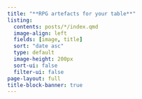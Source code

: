 ```yaml
---
title: "**RPG artefacts for your table**"
listing:
  contents: posts/*/index.qmd
  image-align: left
  fields: [image, title]
  sort: "date asc"
  type: default
  image-height: 200px 
  sort-ui: false
  filter-ui: false
page-layout: full
title-block-banner: true
---
```


